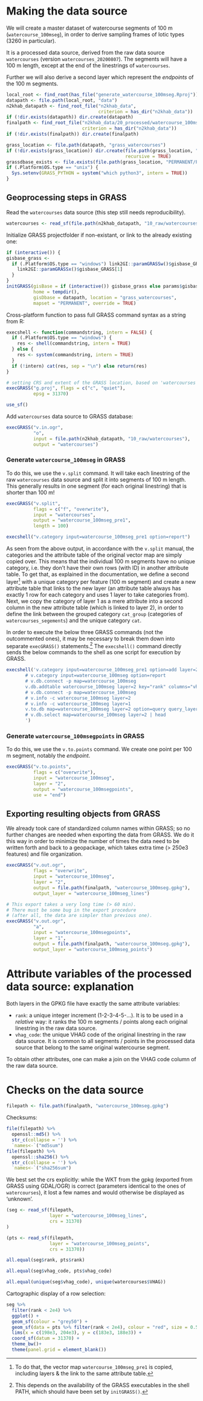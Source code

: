# Making the data source

We will create a master dataset of watercourse segments of 100 m (`watercourse_100mseg`), in order to derive sampling frames of lotic types (3260 in particular).

It is a processed data source, derived from the raw data source `watercourses` (version `watercourses_20200807`).
The segments will have a 100 m length, except at the end of the linestrings of `watercourses`.

Further we will also derive a second layer which represent the _endpoints_ of the 100 m segments.

```r
local_root <- find_root(has_file("generate_watercourse_100mseg.Rproj"))
datapath <- file.path(local_root, "data")
n2khab_datapath <- find_root_file("n2khab_data",
                                  criterion = has_dir("n2khab_data"))
if (!dir.exists(datapath)) dir.create(datapath)
finalpath <- find_root_file("n2khab_data/20_processed/watercourse_100mseg", 
                            criterion = has_dir("n2khab_data"))
if (!dir.exists(finalpath)) dir.create(finalpath)
```

```r
grass_location <- file.path(datapath, "grass_watercourses")
if (!dir.exists(grass_location)) dir.create(file.path(grass_location, "PERMANENT"),
                                            recursive = TRUE)
grassdbase_exists <- file.exists(file.path(grass_location, "PERMANENT/PROJ_INFO"))
if (.Platform$OS.type == "unix") {
  Sys.setenv(GRASS_PYTHON = system("which python3", intern = TRUE))
}
```


## Geoprocessing steps in GRASS

Read the `watercourses` data source (this step still needs reproducibility).

```r
watercourses <- read_sf(file.path(n2khab_datapath, "10_raw/watercourses"))
```

Initialize GRASS projectfolder if non-existant, or link to the already existing one:

```r
if (interactive()) {
gisbase_grass <- 
  if (.Platform$OS.type == "windows") link2GI::paramGRASSw()$gisbase_GRASS[1] else {
    link2GI::paramGRASSx()$gisbase_GRASS[1]
  }
}
initGRASS(gisBase = if (interactive()) gisbase_grass else params$gisbase_grass,
          home = tempdir(),
          gisDbase = datapath, location = "grass_watercourses", 
          mapset = "PERMANENT", override = TRUE)
```

Cross-platform function to pass full GRASS command syntax as a string from R:

```r
execshell <- function(commandstring, intern = FALSE) {
  if (.Platform$OS.type == "windows") {
    res <- shell(commandstring, intern = TRUE)
  } else {
    res <- system(commandstring, intern = TRUE)
  }
  if (!intern) cat(res, sep = "\n") else return(res)
}
```


```r
# setting CRS and extent of the GRASS location, based on 'watercourses'
execGRASS("g.proj", flags = c("c", "quiet"), 
          epsg = 31370)
```


```r
use_sf()
```

Add `watercourses` data source to GRASS database:

```r
execGRASS("v.in.ogr",
          "o",
          input = file.path(n2khab_datapath, "10_raw/watercourses"),
          output = "watercourses")
```

### Generate `watercourse_100mseg` in GRASS

To do this, we use the `v.split` command.
It will take each linestring of the raw `watercourses` data source and split it into segments of 100 m length.
This generally results in one segment (for each original linestring) that is shorter than 100 m!

<!-- g.manual v.split -->

```r
execGRASS("v.split",
          flags = c("f", "overwrite"),
          input = "watercourses",
          output = "watercourse_100mseg_pre1",
          length = 100)
```

```r
execshell("v.category input=watercourse_100mseg_pre1 option=report")
```

As seen from the above output, in accordance with the `v.split` manual, the categories and the attribute table of the original vector map are simply copied over.
This means that the individual 100 m segments have no unique category, i.e. they don't have their own rows (with ID) in another attribute table.
To get that, as explained in the documentation, we define a second layer^[To do that, the vector map `watercourse_100mseg_pre1` is copied, including layers & the link to the same attribute table.] with a unique category per feature (100 m segment) and create a new attribute table that links to the new layer (an attribute table always has exactly 1 row for each category and uses 1 layer to take categories from).
Next, we copy the category of layer 1 as a mere attribute into a second column in the new attribute table (which is linked to layer 2), in order to define the link between the grouped category `cat_group` (categories of `watercourses_segements`) and the unique category `cat`.

In order to execute the below three GRASS commands (not the outcommented ones), it may be necessary to break them down into separate `execGRASS()` statements.^[
This depends on the availability of the GRASS executables in the shell PATH, which should have been set by `initGRASS()`.
]
The `execshell()` command directly sends the below commands to the shell as one script for execution by GRASS.

```r
execshell('v.category input=watercourse_100mseg_pre1 option=add layer=2 output=watercourse_100mseg
       # v.category input=watercourse_100mseg option=report
       # v.db.connect -p map=watercourse_100mseg
       v.db.addtable watercourse_100mseg layer=2 key="rank" columns="vhag_code int"
       # v.db.connect -p map=watercourse_100mseg
       # v.info -c watercourse_100mseg layer=2
       # v.info -c watercourse_100mseg layer=1
       v.to.db map=watercourse_100mseg layer=2 option=query query_layer=1 query_column=VHAG columns=vhag_code --overwrite
       # v.db.select map=watercourse_100mseg layer=2 | head
       ')
```

<!-- Output from the v.to.db command: -->

<!-- WARNING: Values in column <vhag_code> will be overwritten -->
<!-- Reading features... -->
<!--  100% -->
<!-- Querying database... -->
<!--  100% -->
<!-- Updating database... -->
<!--  100% -->
<!-- 263871 categories read from vector map (layer 2) -->
<!-- 263871 records selected from table (layer 1) -->
<!-- 263871 categories read from vector map exist in selection from table -->
<!-- 263871 records updated/inserted (layer 2) -->



<!-- v.db.connect -p map=watercourse_100mseg -->
<!-- Vector map <watercourse_100mseg> is connected by: -->
<!-- layer <1/watercourses> table <watercourse_100mseg> in database <(...)/n2khab-preprocessing/src/generate_watercourse_100mseg/data/grass_watercourses/PERMANENT/sqlite/sqlite.db> through driver <sqlite> with key <cat> -->
<!-- layer <2/watercourse_100mseg_2> table <watercourse_100mseg_2> in database <(...)/n2khab-preprocessing/src/generate_watercourse_100mseg/data/grass_watercourses/PERMANENT/sqlite/sqlite.db> through driver <sqlite> with key <rank> -->

### Generate `watercourse_100msegpoints` in GRASS

To do this, we use the `v.to.points` command.
We create one point per 100 m segment, notably the _endpoint_.

<!-- g.manual v.to.points -->

```r
execGRASS("v.to.points",
          flags = c("overwrite"),
          input = "watercourse_100mseg",
          layer = "2",
          output = "watercourse_100msegpoints",
          use = "end")
```

<!-- v.info watercourse_100msegpoints layer=1 -->
<!--  +----------------------------------------------------------------------------+ -->
<!--  | Name:            watercourse_100msegpoints                                 | -->
<!--  | Mapset:          PERMANENT                                                 | -->
<!--  | Location:        grass_watercourses                                        | -->
<!--  | Database:        (...)                                                     | -->
<!--  | Title:                                                                     | -->
<!--  | Map scale:       1:1                                                       | -->
<!--  | Name of creator: floris                                                    | -->
<!--  | Organization:                                                              | -->
<!--  | Source date:     Fri Nov 27 16:14:43 2020                                  | -->
<!--  | Timestamp (first layer): none                                              | -->
<!--  |----------------------------------------------------------------------------| -->
<!--  | Map format:      native                                                    | -->
<!--  |----------------------------------------------------------------------------| -->
<!--  |   Type of map: vector (level: 2)                                           | -->
<!--  |                                                                            | -->
<!--  |   Number of points:       263871          Number of centroids:  0          | -->
<!--  |   Number of lines:        0               Number of boundaries: 0          | -->
<!--  |   Number of areas:        0               Number of islands:    0          | -->
<!--  |                                                                            | -->
<!--  |   Map is 3D:              No                                               | -->
<!--  |   Number of dblinks:      2                                                | -->
<!--  |                                                                            | -->
<!--  |   Projection: Belge 1972 / Belgian Lambert 72                              | -->
<!--  |                                                                            | -->
<!--  |               N:       244044.9074    S:   153062.38093558                 | -->
<!--  |               E:       258444.2968    W:    23006.85298789                 | -->
<!--  |                                                                            | -->
<!--  |   Digitization threshold: 0                                                | -->
<!--  |   Comment:                                                                 | -->
<!--  |                                                                            | -->
<!--  +----------------------------------------------------------------------------+ -->

<!-- v.category input=watercourse_100msegpoints option=report -->
<!-- Layer/table: 1/watercourse_100msegpoints_1 -->
<!-- type       count        min        max -->
<!-- point     263871          1     263871 -->
<!-- line           0          0          0 -->
<!-- boundary       0          0          0 -->
<!-- centroid       0          0          0 -->
<!-- area           0          0          0 -->
<!-- face           0          0          0 -->
<!-- kernel         0          0          0 -->
<!-- all       263871          1     263871 -->
<!-- Layer/table: 2/watercourse_100msegpoints_2 -->
<!-- type       count        min        max -->
<!-- point     263871          1     263871 -->
<!-- line           0          0          0 -->
<!-- boundary       0          0          0 -->
<!-- centroid       0          0          0 -->
<!-- area           0          0          0 -->
<!-- face           0          0          0 -->
<!-- kernel         0          0          0 -->
<!-- all       263871          1     263871 -->



## Exporting resulting objects from GRASS

We already took care of standardized column names within GRASS; so no further changes are needed when exporting the data from GRASS.
We do it this way in order to minimize the number of times the data need to be written forth and back to a geopackage, which takes extra time (> 250e3 features) and file organization.

```r
execGRASS("v.out.ogr",
          flags = "overwrite",
          input = "watercourse_100mseg",
          layer = "2",
          output = file.path(finalpath, "watercourse_100mseg.gpkg"),
          output_layer = "watercourse_100mseg_lines")
```

```r
# This export takes a very long time (> 60 min).
# There must be some bug in the export procedure 
# (after all, the data are simpler than previous one).
execGRASS("v.out.ogr",
          "a",
          input = "watercourse_100msegpoints",
          layer = "1",
          output = file.path(finalpath, "watercourse_100mseg.gpkg"),
          output_layer = "watercourse_100mseg_points")
```


# Attribute variables of the processed data source: explanation

Both layers in the GPKG file have exactly the same attribute variables:

- `rank`: a unique integer increment (1-2-3-4-5-...).
It is to be used in a _relative_ way: it ranks the 100 m segments / points along each original linestring in the raw data source.
- `vhag_code`: the unique VHAG code of the original linestring in the raw data source.
It is common to all segments / points in the processed data source that belong to the same original watercourse segment.

To obtain other attributes, one can make a join on the VHAG code column of the raw data source.


# Checks on the data source

```r
filepath <- file.path(finalpath, "watercourse_100mseg.gpkg")
```

Checksums:

```r
file(filepath) %>% 
  openssl::md5() %>% 
  str_c(collapse = '') %>% 
  `names<-`("md5sum")
file(filepath) %>% 
  openssl::sha256() %>% 
  str_c(collapse = '') %>% 
  `names<-`("sha256sum")
```

We best set the crs explicitly: while the WKT from the gpkg (exported from GRASS using GDAL/OGR) is correct (parameters identical to the ones of `watercourses`), it lost a few names and would otherwise be displayed as 'unknown'.

```r
(seg <- read_sf(filepath, 
                layer = "watercourse_100mseg_lines",
                crs = 31370)
)
```

```r
(pts <- read_sf(filepath, 
                layer = "watercourse_100mseg_points",
                crs = 31370))
```

```r
all.equal(seg$rank, pts$rank)
```

```r
all.equal(seg$vhag_code, pts$vhag_code)
```

```r
all.equal(unique(seg$vhag_code), unique(watercourses$VHAG))
```

Cartographic display of a row selection:

```r
seg %>% 
  filter(rank < 2e4) %>% 
  ggplot() +
  geom_sf(colour = "grey50") +
  geom_sf(data = pts %>% filter(rank < 2e4), colour = "red", size = 0.5) +
  lims(x = c(198e3, 204e3), y = c(183e3, 188e3)) +
  coord_sf(datum = 31370) +
  theme_bw()+
  theme(panel.grid = element_blank())
```



